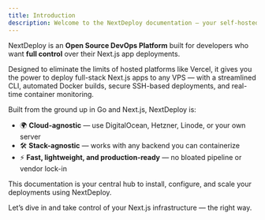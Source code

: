 ```yaml
---
title: Introduction
description: Welcome to the NextDeploy documentation — your self-hosted Vercel alternative.
---
```


NextDeploy is an **Open Source DevOps Platform** built for developers who want **full control** over their Next.js app deployments.

Designed to eliminate the limits of hosted platforms like Vercel, it gives you the power to deploy full-stack Next.js apps to any VPS — with a streamlined CLI, automated Docker builds, secure SSH-based deployments, and real-time container monitoring.

Built from the ground up in Go and Next.js, NextDeploy is:

- 🌍 **Cloud-agnostic** — use DigitalOcean, Hetzner, Linode, or your own server
- 🛠️ **Stack-agnostic** — works with any backend you can containerize
- ⚡ **Fast, lightweight, and production-ready** — no bloated pipeline or vendor lock-in

This documentation is your central hub to install, configure, and scale your deployments using NextDeploy.

Let’s dive in and take control of your Next.js infrastructure — the right way.
